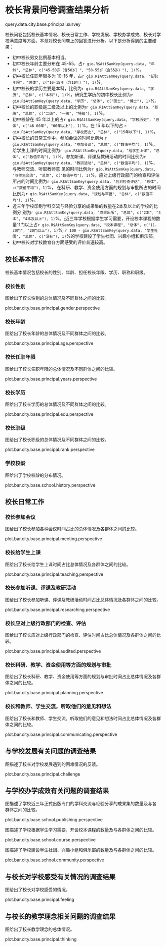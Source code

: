 <!--  chapter  -->

\mytext

# 校长背景问卷调查结果分析

query.data.city.base.principal.survey

校长问卷包括校长基本情况、校长日常工作、学校发展、学校办学成效、校长对学校满意度等方面。本章对校长问卷上的回答进行分析。以下是分析得到的主要结果：

- 初中校长男女比例基本相当。
- 初中校长年龄主要分布在 45-55，占`r gio.R$AttSamKey(query.data, "年龄", "总体", c("45-50岁（含50岁）", "50-55岁（含55岁）"), 1)`%。
- 初中校长任职年限多为 10-15 年，占`r gio.R$AttSamKey(query.data, "任职年限", "总体", c("10-15年（含10年）"), 1)`%。
- 初中校长的学历主要是本科，比例为`r gio.R$AttSamKey(query.data, "学历", "总体", c("本科"), 1)`%，研究生学历的初中校长比例为`r gio.R$AttSamKey(query.data, "学历", "总体", c("硕士", "博士"), 1)`%。
- 初中校长的职级是二级及以上的比例为`r gio.R$AttSamKey(query.data, "职级", "总体", c("二级", "一级", "特级"), 1)`%。
- 初中校龄在 45 年以上的占`r gio.R$AttSamKey(query.data, "学校历史", "总体", c("46-60年", "60年以上"), 1)`%，在 15 年以下的占 `r gio.R$AttSamKey(query.data, "学校历史", "总体", c("15年以下"), 1)`%。
- 初中校长的日常工作中，参加会议的时间比例为 `r gio.R$AttSamKey(query.data, "参加会议", "总体", c("数值平均"), 1)`%，给学生上课的时间比例为`r gio.R$AttSamKey(query.data, "给学生上课", "总体", c("数值平均"), 1)`%，参加听课、评课及教研活动的时间比例为`r gio.R$AttSamKey(query.data, "教研活动", "总体", c("数值平均"), 1)`%，与教师交流、听取教师意 见的时间比例为`r gio.R$AttSamKey(query.data, "与师生交流", "总体", c("数值平均"), 1)`%，应对上级行政部门的检查和评估所占的时间比例为`r gio.R$AttSamKey(query.data, "应对检查评估", "总体", c("数值平均"), 1)`%， 在科研、教学、资金使用方面的规划与审批所占的时间比例为`r gio.R$AttSamKey(query.data, "规划与审批", "总体", c("数值平均"), 1)`%。
- 近三年学校印刷学科交流与经验分享的成果集的数量在2本及以上的学校的比例分 别为`r gio.R$AttSamKey(query.data, "成果出版", "总体", c("2本", "3本", "4本及以上"), 1)`%。;近三年学校根据学生学习需要，开设校本课程的数量11门以上占`r gio.R$AttSamKey(query.data, "校本课程", "总体", c("11-20门", "20门以上"), 1)`%; `r 100 - gio.R$AttSamKey(query.data, "学生社团", "总体", c("没有"), 1)`%的学校建设了学生社团、兴趣小组和俱乐部。
- 初中校长对学校教育各方面感受的评价普遍较高。

## 校长基本情况

校长基本情况包括校长的性别、年龄、担任校长年限、学历、职称和职级。

\clearpage

### 校长性别

图\ref{fig: `r gio.R$GetPlotTitle("plot.bar.city.base.principal.gender.perspective")`}给出了校长性别的总体情况及不同群体之间的比较。

plot.bar.city.base.principal.gender.perspective

### 校长年龄

图\ref{fig: `r gio.R$GetPlotTitle("plot.bar.city.base.principal.age.perspective")`}给出了校长年龄的总体情况及不同群体之间的比较。

plot.bar.city.base.principal.age.perspective

### 校长任职年限

图\ref{fig: `r gio.R$GetPlotTitle("plot.bar.city.base.principal.years.perspective")`}给出了校长任职年限的总体情况及不同群体之间的比较。

plot.bar.city.base.principal.years.perspective


### 校长学历

图\ref{fig: `r gio.R$GetPlotTitle("plot.bar.city.base.principal.edu.perspective")`}给出了校长学历的总体情况及不同群体之间的比较。

plot.bar.city.base.principal.edu.perspective


### 校长职级

图\ref{fig: `r gio.R$GetPlotTitle("plot.bar.city.base.principal.rank.perspective")`}给出了校长职级的总体情况及不同群体之间的比较。

plot.bar.city.base.principal.rank.perspective

### 学校校龄

图\ref{fig: `r gio.R$GetPlotTitle("plot.bar.city.base.school.history.perspective")`}给出了学校校龄的分布情况。

plot.bar.city.base.school.history.perspective

## 校长日常工作

### 校长参加会议

图\ref{fig: `r gio.R$GetPlotTitle("plot.bar.city.base.principal.meeting.perspective")`}给出了校长参加各种会议时间占比的总体情况及各群体之间的比较。

plot.bar.city.base.principal.meeting.perspective

### 校长给学生上课

图\ref{fig: `r gio.R$GetPlotTitle("plot.bar.city.base.principal.teaching.perspective")`}给出了校长给学生上课时间占比总体情况及各群体之间的比较。

plot.bar.city.base.principal.teaching.perspective

### 校长参加听课、评课及教研活动

图\ref{fig: `r gio.R$GetPlotTitle("plot.bar.city.base.principal.researching.perspective")`}给出了校长参加听课、评课及教研活动时间占比总体情况及各群体之间的比较。

plot.bar.city.base.principal.researching.perspective

### 校长应对上级行政部门的检查、评估

图\ref{fig: `r gio.R$GetPlotTitle("plot.bar.city.base.principal.audited.perspective")`}给出了校长应对上级行政部门的检查、评估时间占比总体情况及各群体之间的比较。

plot.bar.city.base.principal.audited.perspective

### 校长科研、教学、资金使用等方面的规划与审批

图\ref{fig: `r gio.R$GetPlotTitle("plot.bar.city.base.principal.planning.perspective")`}给出了校长科研、教学、资金使用等方面的规划与审批时间占比总体情况及各群体之间的比较。

plot.bar.city.base.principal.planning.perspective

### 校长和教师、学生交流，听取他们的意见和想法

图\ref{fig: `r gio.R$GetPlotTitle("plot.bar.city.base.principal.communicating.perspective")`}给出了校长和教师、学生交流，听取他们的意见和想法时间占比总体情况及各群体之间的比较。

plot.bar.city.base.principal.communicating.perspective

## 与学校发展有关问题的调查结果

图\ref{fig: `r gio.R$GetPlotTitle("plot.bar.city.base.principal.communicating.perspective")`}描述了校长对学校发展遇到的困难情况的反馈。

plot.bar.city.base.principal.challenge


\clearpage

## 与学校办学成效有关问题的调查结果

图\ref{fig: `r gio.R$GetPlotTitle("plot.bar.city.base.school.publishing.perspective")`}描述了学校近三年正式出版专门的学科交流与经验分享的成果集的数量及与各 群体之间的比较。

plot.bar.city.base.school.publishing.perspective

图\ref{fig: `r gio.R$GetPlotTitle("plot.bar.city.base.school.course.perspective")`}描述了学校根据学生学习需要，开设校本课程的数量及与各群体之间的比较。

plot.bar.city.base.school.course.perspective

\clearpage

图\ref{fig: `r gio.R$GetPlotTitle("plot.bar.city.base.school.community.perspective")`}描述了学校建设学生社团、兴趣小组和俱乐部的数量及与各群体之间的比较。

plot.bar.city.base.school.community.perspective


## 与校长对学校感受有关情况的调查结果

图\ref{fig: `r gio.R$GetPlotTitle("plot.bar.city.base.principal.feeling")`}给出了校长对学校感受的情况。

plot.bar.city.base.principal.feeling

## 与校长的教学理念相关问题的调查结果

图\ref{fig: `r gio.R$GetPlotTitle("plot.bar.city.base.principal.thinking")`}给出了校长教学理念的总体情况。

plot.bar.city.base.principal.thinking

\clearpage

<!--  end of chapter -->
